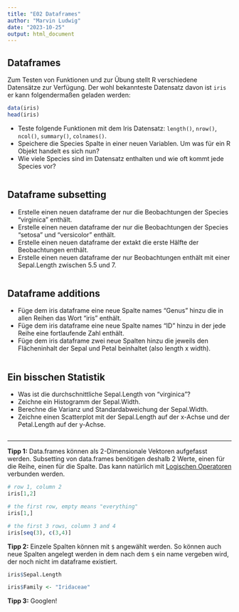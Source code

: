 ```yaml
---
title: "E02 Dataframes"
author: "Marvin Ludwig"
date: "2023-10-25"
output: html_document
---
```


## Dataframes

Zum Testen von Funktionen und zur Übung stellt R verschiedene Datensätze zur Verfügung. Der wohl bekannteste Datensatz davon ist `iris` er kann folgendermaßen geladen werden:


```r
data(iris)
head(iris)
```

* Teste folgende Funktionen mit dem Iris Datensatz: `length()`, `nrow()`, `ncol()`, `summary()`, `colnames()`.
* Speichere die Species Spalte in einer neuen Variablen. Um was für ein R Objekt handelt es sich nun?
* Wie viele Species sind im Datensatz enthalten und wie oft kommt jede Species vor?


```r



```



## Dataframe subsetting

* Erstelle einen neuen dataframe der nur die Beobachtungen der Species "virginica" enthält.
* Erstelle einen neuen dataframe der nur die Beobachtungen der Species "setosa" und "versicolor" enthält.
* Erstelle einen neuen dataframe der extakt die erste Hälfte der Beobachtungen enthält.
* Erstelle einen neuen dataframe der nur Beobachtungen enthält mit einer Sepal.Length zwischen 5.5 und 7.


```r

```


## Dataframe additions

* Füge dem iris dataframe eine neue Spalte names "Genus" hinzu die in allen Reihen das Wort "iris" enthält.
* Füge dem iris dataframe eine neue Spalte names "ID" hinzu in der jede Reihe eine fortlaufende Zahl enthält.
* Füge dem iris dataframe zwei neue Spalten hinzu die jeweils den Flächeninhalt der Sepal und Petal beinhaltet (also length x width).


```r


```






## Ein bisschen Statistik

* Was ist die durchschnittliche Sepal.Length von "virginica"?
* Zeichne ein Histogramm der Sepal.Width.
* Berechne die Varianz und Standardabweichung der Sepal.Width.
* Zeichne einen Scatterplot mit der Sepal.Length auf der x-Achse und der Petal.Length auf der y-Achse.


```r



```




***

**Tipp 1:** Data.frames können als 2-Dimensionale Vektoren aufgefasst werden. Subsetting von data.frames benötigen deshalb 2 Werte, einen für die Reihe, einen für die Spalte. Das kann natürlich mit [Logischen Operatoren](https://ludwigm6.github.io/analysis_of_ecological_data/R04_logic.html) verbunden werden.


```r
# row 1, column 2
iris[1,2]

# the first row, empty means "everything"
iris[1,]

# the first 3 rows, column 3 and 4
iris[seq(3), c(3,4)]
```


**Tipp 2:** Einzele Spalten können mit `$` angewählt werden. So können auch neue Spalten angelegt werden in dem nach dem `$` ein name vergeben wird, der noch nicht im dataframe existiert.

```r
iris$Sepal.Length

iris$Family <- "Iridaceae"

```


**Tipp 3:** Googlen!




